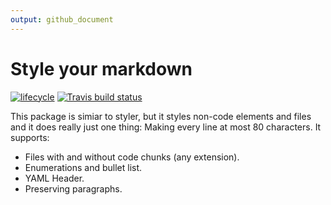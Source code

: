 ```yaml
---
output: github_document
---
```

# Style your markdown

[![lifecycle](https://img.shields.io/badge/lifecycle-experimental-orange.svg)](https://www.tidyverse.org/lifecycle/#experimental)
[![Travis build status](https://travis-ci.org/lorenzwalthert/stylermd.svg?branch=master)](https://travis-ci.org/lorenzwalthert/stylermd)

This package is simiar to styler, but it styles non-code elements and files
and it does really just one thing: Making every line at most 80 characters. It
supports:

* Files with and without code chunks (any extension).
* Enumerations and bullet list.
* YAML Header.
* Preserving paragraphs.

